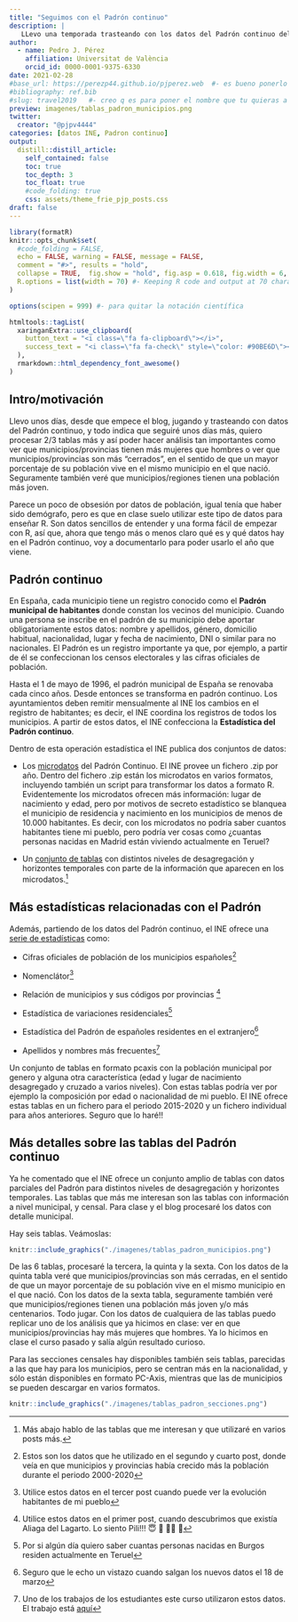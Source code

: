```yaml
---
title: "Seguimos con el Padrón continuo"
description: |
   LLevo una temporada trasteando con los datos del Padrón continuo del INE y me quedan al menos dos posts más. Son datos que suelo usar en clase, así que voy a documentar lo que sé ahora sobre el Padrón continuo. Seguro que lo aprovecharé el curso que viene!!
author:
  - name: Pedro J. Pérez
    affiliation: Universitat de València
    orcid_id: 0000-0001-9375-6330
date: 2021-02-28
#base_url: https://perezp44.github.io/pjperez.web  #- es bueno ponerlo
#bibliography: ref.bib
#slug: travel2019   #- creo q es para poner el nombre que tu quieras a la carpeta del post
preview: imagenes/tablas_padron_municipios.png
twitter:
  creator: "@pjpv4444"
categories: [datos INE, Padron continuo]
output:
  distill::distill_article:
    self_contained: false
    toc: true
    toc_depth: 3
    toc_float: true   
    #code_folding: true
    css: assets/theme_frie_pjp_posts.css 
draft: false
---
```


```r
library(formatR)
knitr::opts_chunk$set(
  #code_folding = FALSE,
  echo = FALSE, warning = FALSE, message = FALSE,
  comment = "#>", results = "hold",
  collapse = TRUE,  fig.show = "hold", fig.asp = 0.618, fig.width = 6, out.width = "70%", fig.align = "center",
  R.options = list(width = 70) #- Keeping R code and output at 70 characters wide (or less) is recommended for readability on a variety of devices and screen sizes.
)
```

```r
options(scipen = 999) #- para quitar la notación científica
```

```r
htmltools::tagList(
  xaringanExtra::use_clipboard(
    button_text = "<i class=\"fa fa-clipboard\"></i>",
    success_text = "<i class=\"fa fa-check\" style=\"color: #90BE6D\"></i>",
  ),
  rmarkdown::html_dependency_font_awesome()
)
```

## Intro/motivación

Llevo unos días, desde que empece el blog, jugando y trasteando con datos del Padrón continuo, y todo indica que seguiré unos días más, quiero procesar 2/3 tablas más y así poder hacer análisis tan importantes como ver que municipios/provincias tienen más mujeres que hombres o ver que municipios/provincias son más "cerrados", en el sentido de que un mayor porcentaje de su población vive en el mismo municipio en el que nació. Seguramente también veré que municipios/regiones tienen una población más joven.


Parece un poco de obsesión por datos de población, igual tenía que haber sido demógrafo, pero es que en clase suelo utilizar este tipo de datos para enseñar R. Son datos sencillos de entender y una forma fácil de empezar con R, así que, ahora que tengo más o menos claro qué es y qué datos hay en el Padrón continuo, voy a documentarlo para poder usarlo el año que viene.

## Padrón continuo

En España, cada municipio tiene un registro conocido como el **Padrón municipal de habitantes** donde constan los vecinos del municipio. Cuando una persona se inscribe en el padrón de su municipio debe aportar obligatoriamente estos datos: nombre y apellidos, género, domicilio habitual, nacionalidad, lugar y fecha de nacimiento, DNI o similar para no nacionales. El Padrón es un registro importante ya que, por ejemplo, a partir de él se confeccionan los censos electorales y las cifras oficiales de población. 

Hasta el 1 de mayo de 1996, el padrón municipal de España se renovaba cada cinco años. Desde entonces se transforma en padrón continuo. Los ayuntamientos deben remitir mensualmente al INE los cambios en el registro de habitantes; es decir, el INE coordina los registros de todos los municipios. A partir de estos datos, el INE confecciona la **Estadística del Padrón continuo**.

Dentro de esta operación estadística el INE publica dos conjuntos de datos:

- Los [microdatos](https://www.ine.es/dyngs/INEbase/es/operacion.htm?c=Estadistica_C&cid=1254736177012&menu=resultados&secc=1254736195462&idp=1254734710990#!tabs-1254736195462) del Padrón Continuo. El INE provee un fichero .zip por año. Dentro del fichero .zip están los microdatos en varios formatos, incluyendo también un script para transformar los datos a formato R. Evidentemente los microdatos ofrecen más información: lugar de nacimiento y edad, pero por motivos de secreto estadístico se blanquea el municipio de residencia y nacimiento en los municipios de menos de 10.000 habitantes. Es decir, con los microdatos no podría saber cuantos habitantes tiene mi pueblo, pero podría ver cosas como ¿cuantas personas nacidas en Madrid están viviendo actualmente en Teruel?

- Un [conjunto de tablas](https://www.ine.es/dyngs/INEbase/es/operacion.htm?c=Estadistica_C&cid=1254736177012&menu=resultados&secc=1254736195462&idp=1254734710990#!tabs-1254736195461) con distintos niveles de desagregación y horizontes temporales con parte de la información que aparecen en los microdatos.^[Más abajo hablo de las tablas que me interesan y que utilizaré en varios posts más.]


## Más estadísticas relacionadas con el Padrón

Además, partiendo de los datos del Padrón continuo, el INE ofrece una [serie de estadísticas](https://www.ine.es/dyngs/INEbase/es/categoria.htm?c=Estadistica_P&cid=1254734710984) como: 
  
  - Cifras oficiales de población de los municipios españoles^[Estos son los datos que he utilizado en el segundo y cuarto post, donde veía en que municipios y provincias había crecido más la población durante el periodo 2000-2020]   

- Nomenclátor^[Utilice estos datos en el tercer post cuando puede ver la evolución habitantes de mi pueblo]  
- Relación de municipios y sus códigos por provincias ^[Utilice estos datos en el primer post, cuando descubrimos que existía Aliaga del Lagarto. Lo siento Pili!!!  😇   🤣 🦎🦎 🤣]

- Estadística de variaciones residenciales^[Por si algún día quiero saber cuantas personas nacidas en Burgos residen actualmente en Teruel] 

- Estadística del Padrón de españoles residentes en el extranjero^[Seguro que le echo un vistazo cuando salgan los nuevos datos el 18 de marzo]

- Apellidos y nombres más frecuentes^[Uno de los trabajos de los estudiantes este curso utilizaron estos datos. El trabajo está [aquí](https://dasdfg098.github.io/trabajo_BigData_equipo/)]


Un conjunto de tablas en formato pcaxis con la población municipal por genero y alguna otra característica (edad y lugar de nacimiento desagregado y cruzado a varios niveles). Con estas tablas podría ver por ejemplo la composición por edad o nacionalidad de mi pueblo. El INE ofrece estas tablas en un fichero para el periodo 2015-2020 y un fichero individual para años anteriores. Seguro que lo haré!!


## Más detalles sobre las tablas del Padrón continuo

Ya he comentado que el INE ofrece un conjunto amplio de tablas con datos parciales del Padrón para distintos niveles de desagregación y horizontes temporales. Las tablas que más me interesan son las tablas con información  a nivel municipal, y censal. Para clase y el blog procesaré los datos con detalle municipal.

Hay seis tablas. Veámoslas:

```r
knitr::include_graphics("./imagenes/tablas_padron_municipios.png")
```

De las 6 tablas, procesaré la tercera, la quinta y la  sexta. Con los datos de la quinta tabla veré que municipios/provincias son más cerradas, en el sentido de que un mayor porcentaje de su población vive en el mismo municipio en el que nació. Con los datos de la sexta tabla, seguramente también veré que municipios/regiones tienen una población más joven y/o más centenarios. Todo jugar. Con los datos de cualquiera de las tablas puedo replicar uno de los análisis que ya hicimos en clase: ver en que municipios/provincias hay más mujeres que hombres. Ya lo hicimos en clase el curso pasado y salía algún resultado curioso.

Para las secciones censales hay disponibles también seis tablas, parecidas a las que hay para los municipios, pero se centran más en la nacionalidad, y sólo están disponibles en formato PC-Axis, mientras que las de municipios se pueden descargar en varios formatos.


```r
knitr::include_graphics("./imagenes/tablas_padron_secciones.png")
```





